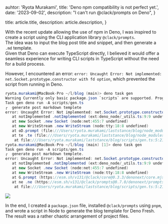 
  auhtor: 'Ryota Murakami',
  title: 'Deno npm compatibility is not perfect yet.',
  date: '2023-09-02',
  description: "I can't run @clack/prompts on Deno",
}

  title: article.title,
  description: article.description,
}


With the recent update allowing the use of npm in Deno, I was inspired to create a script using the CLI application library `@clack/prompts`.\
The idea was to input the blog post title and snippet, and then generate a `.md` template.\
Given that Deno can execute TypeScript directly, I believed it would offer a seamless experience for writing CLI scripts in TypeScript without the need for a build process.

However, I encountered an error: `error: Uncaught Error: Not implemented: net.Socket.prototype.constructor with fd option`, which prevented the script from running in Deno.

```csharp
ryota.murakami@MacBook-Pro ~/l/blog (main)> deno task gen
Warning Currently only basic package.json `scripts` are supported. Programs like `rimraf` or `cross-env` will not work correctly. This will be fixed in an upcoming release.
Task gen deno run -A scripts/gen.ts
┌  generate post markdown templete
error: Uncaught Error: Not implemented: net.Socket.prototype.constructor with fd option
   at notImplemented .notImplemented (ext:deno_node/_utils.ts:9:9 undefined)
   at new Socket .new Socket (node:net:455:7 undefined)
   at new WriteStream .new WriteStream (node:tty:18:8 undefined)
   at oD.prompt (file:///Users/ryota.murakami/laststance/blog/node_modules/.deno/@clack+prompts@0.7.0/node_modules/@clack/core/dist/index.mjs:9:693 undefined)
   at te .te (file:///Users/ryota.murakami/laststance/blog/node_modules/.deno/@clack+prompts@0.7.0/node_modules/@clack/prompts/dist/index.mjs:9:7 undefined)
    at file:///Users/ryota.murakami/laststance/blog/scripts/gen.ts:5:21
ryota.murakami@MacBook-Pro ~/l/blog (main) [1]> deno task gen
Task gen deno run -A scripts/gen.ts
┌  generate post markdown templete.
error: Uncaught Error: Not implemented: net.Socket.prototype.constructor with fd option
   at notImplemented .notImplemented (ext:deno_node/_utils.ts:9:9 undefined)
   at new Socket .new Socket (node:net:455:7 undefined)
   at new WriteStream .new WriteStream (node:tty:18:8 undefined)
   at G.prompt (https://esm.sh/v131/@clack/core@0.3.3/denonext/core.mjs:11:687 undefined)
   at ne .ne (https://esm.sh/v131/@clack/prompts@0.7.0/denonext/prompts.mjs:11:7 undefined)
    at file:///Users/ryota.murakami/laststance/blog/scripts/gen.ts:5:21
```

[![](https://img.shields.io/badge/Formatted%20by-https%3A%2F%2Fst.elmah.io-%230da58e)](https://st.elmah.io)

In the end, I created a `package.json` file, installed `@clack/prompts` using `pnpm`, and wrote a script in Node to generate the blog template for Deno Fresh.\
The result was a rather chaotic arrangement of project files.

